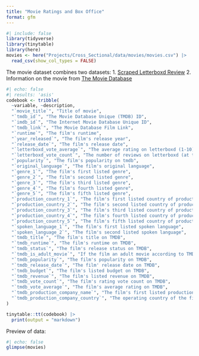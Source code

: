 ```yaml
---
title: "Movie Ratings and Box Office"
format: gfm
---
```


```r
#| include: false
library(tidyverse)
library(tinytable)
library(here)
movies <- here("Projects/Cross_Sectional/data/movies/movies.csv") |>
  read_csv(show_col_types = FALSE)
```

The movie dataset combines two datasets:
1. [Scraped Letterboxd Review](https://www.kaggle.com/datasets/samlearner/letterboxd-movie-ratings-data)
2. Information on the movie from [The Movie Database](https://www.themoviedb.org)

```r
#| echo: false
#| results: 'asis'
codebook <- tribble(
  ~variable, ~description,
  "`movie_title`", "Title of movie",
  "`tmdb_id`", "The Movie Database Unique (TMDB) ID",
  "`imdb_id`", "The Internet Movie Database Unique ID",
  "`tmdb_link`", "The Movie Database Film Link",
  "`runtime`", "The film's runtime",
  "`year_released`", "The film's release year",
  "`release_date`", "The film's release date",
  "`letterboxd_vote_average`", "The average rating on letterboxd (1-10)",
  "`letterboxd_vote_count`", "The number of reviews on letterboxd (at time of scraping)",
  "`popularity`", "The film's popularity on tmdb",
  "`original_language`", "The film's original language",
  "`genre_1`", "The film's first listed genre",
  "`genre_2`", "The film's second listed genre",
  "`genre_3`", "The film's third listed genre",
  "`genre_4`", "The film's fourth listed genre",
  "`genre_5`", "The film's fifth listed genre",
  "`production_country_1`", "The film's first listed country of production",
  "`production_country_2`", "The film's second listed country of production",
  "`production_country_3`", "The film's third listed country of production",
  "`production_country_4`", "The film's fourth listed country of production",
  "`production_country_5`", "The film's fifth listed country of production",
  "`spoken_language_1`", "The film's first listed spoken language",
  "`spoken_language_2`", "The film's second listed spoken language",
  "`tmdb_title`", "The film's title on TMDB",
  "`tmdb_runtime`", "The film's runtime on TMDB",
  "`tmdb_status`", "The film's release status on TMDB",
  "`tmdb_is_adult_movie`", "If the film an adult movie according to TMDB",
  "`tmdb_popularity`", "The film's popularity on TMDB",
  "`tmdb_release_date`", "The film' release date on TMDB",
  "`tmdb_budget`", "The film's listed budget on TMDB",
  "`tmdb_revenue`", "The film's listed revenue on TMDB",
  "`tmdb_vote_count`", "The film's rating vote count on TMDB",
  "`tmdb_vote_average`", "The film's average rating on TMDB",
  "`tmdb_production_company_name`", "The film's first listed production company on TMDB",
  "`tmdb_production_company_country`", "The operating country of the film's first listed production company on TMDB",
)

tinytable::tt(codebook) |>
  print(output = "markdown")
```


Preview of data:
```r
#| echo: false
glimpse(movies)
```
